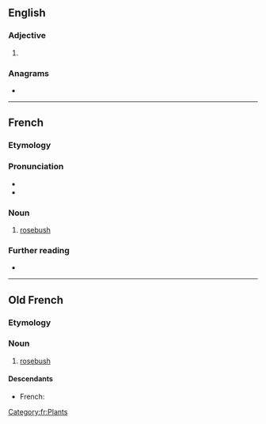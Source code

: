 {{also|Rosier}}
==English==

===Adjective===
{{head|en|adjective comparative form}}

# {{en-comparative of|rosy}}

===Anagrams===
* {{anagrams|en|a=eiorrs|Rories}}

----

==French==

===Etymology===
{{suffix|fr|rose|ier}}

===Pronunciation===
* {{fr-IPA}}
* {{audio|Fr-rosier.ogg|Audio|lang=fr}}

===Noun===
{{fr-noun|m}}

# [[rosebush]]

===Further reading===
* {{R:TLFi}}

[[Category:fr:Plants]]

----

==Old French==

===Etymology===
{{suffix|fro|rose|ier}}

===Noun===
{{fro-noun|m}}

# [[rosebush]]

====Descendants====
* French: {{l|fr|rosier}}